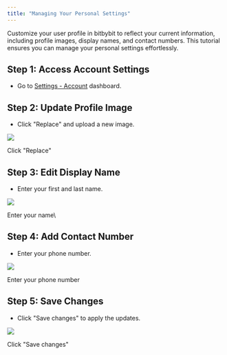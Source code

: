 ```yaml
---
title: "Managing Your Personal Settings"
---
```


Customize your user profile in bitbybit to reflect your current information, including profile images, display names, and contact numbers. This tutorial ensures you can manage your personal settings effortlessly.

## **Step 1: Access Account Settings**

- Go to [Settings - Account](https://app.bitbybit.studio/settings) dashboard.

## **Step 2: Update Profile Image**

- Click "Replace" and upload a new image.

![](https://cdn.prod.website-files.com/659655f5b20d395a5c69efcf/67120f9e668d3a6c90e085f0_AD_4nXeTKe3E8cN7OuXY41XdMjCrL3eKYdi1J9T60S8RmUXobDTiNPzYtRxS6bq7hawylHLEy_Xp4KCIdk2TL6AdmMo6MZ6cxGiUz32PVMoWrrwH7Z-UzSQS3RYOHSvFM2GFunzDqLrzbIq-G-YrXFSzrahyGls.png)

Click "Replace"

## **Step 3: Edit Display Name**

- Enter your first and last name.

![](https://cdn.prod.website-files.com/659655f5b20d395a5c69efcf/67120f9fb7019c9e975510bd_AD_4nXdJQsAjLndFvzb9aJsubot8WSkOY_Mq2LFyhpdEd9Je536mUSPqgDsKWOcvVK-BF-NmkW4skPpKtVQ8fmieecLrmczntCSGYktTCDvfmGY4JvPvcIL_qV1LSR3F3Wu1rTQKmWrbpj_yf0uj8mAU16BFJFMl.png)

Enter your name\\

## **Step 4: Add Contact Number**

- Enter your phone number.

![](https://cdn.prod.website-files.com/659655f5b20d395a5c69efcf/67120f9e32a2733ab8182744_AD_4nXc2iW0YFLtYIvnT9UAxKSORCJHhKbm_4jkO4QnNNWC_J-yYjHQzx0ITr4Jxw9T5PBT4yFSUGFB78-c-M-z1Lh9y0fLoq7wlauMH-3S26X6n68UPLFcZx8ipKJolaNCvVnBuJv6ocZgQ8E347-66pPhXDtA.png)

Enter your phone number

## **Step 5: Save Changes**

- Click "Save changes" to apply the updates.

![](https://cdn.prod.website-files.com/659655f5b20d395a5c69efcf/67120f9efcd0d7fecc5dd919_AD_4nXc24T5-bL0S5tlN1gnyGMWepnAZFBDw2ItITcXnf9u24RnDwrOcDoefGbAGpH66hfg2UEHsKiwZkcU4keSU8O518LF2MMtT4vW5_p8WhuQrQ0cCKeCFes7VpNhsMomG3ywNOvmYmjUGAyrTMspF1Ef6M_tn.png)

Click "Save changes"